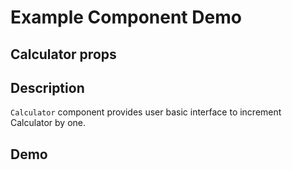 
<Meta title="Example/Calculator" component={Calculator} />

# Example Component Demo

## Calculator props

<ArgTypes of={Calculator} />

## Description

`Calculator` component provides user basic interface to increment Calculator by one.

## Demo

<Story of={CalculatorStories.ExampleCalculator} />
